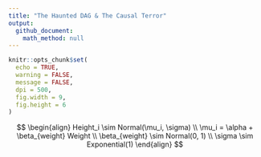 ```yaml
---
title: "The Haunted DAG & The Causal Terror"
output: 
  github_document:
    math_method: null
---
```


```r
knitr::opts_chunk$set(
  echo = TRUE,
  warning = FALSE,
  message = FALSE,
  dpi = 500,
  fig.width = 9,
  fig.height = 6
)
```

$$
\begin{align}
Height_i \sim Normal(\mu_i, \sigma) \\
\mu_i = \alpha + \beta_{weight} Weight \\
\beta_{weight} \sim Normal(0, 1) \\
\sigma \sim Exponential(1)
\end{align}
$$
